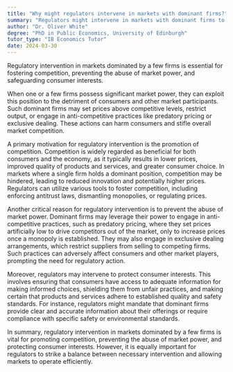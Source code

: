 ```yaml
---
title: "Why might regulators intervene in markets with dominant firms?"
summary: "Regulators might intervene in markets with dominant firms to promote competition, prevent abuse of market power, and protect consumer interests."
author: "Dr. Oliver White"
degree: "PhD in Public Economics, University of Edinburgh"
tutor_type: "IB Economics Tutor"
date: 2024-03-30
---
```


Regulatory intervention in markets dominated by a few firms is essential for fostering competition, preventing the abuse of market power, and safeguarding consumer interests.

When one or a few firms possess significant market power, they can exploit this position to the detriment of consumers and other market participants. Such dominant firms may set prices above competitive levels, restrict output, or engage in anti-competitive practices like predatory pricing or exclusive dealing. These actions can harm consumers and stifle overall market competition.

A primary motivation for regulatory intervention is the promotion of competition. Competition is widely regarded as beneficial for both consumers and the economy, as it typically results in lower prices, improved quality of products and services, and greater consumer choice. In markets where a single firm holds a dominant position, competition may be hindered, leading to reduced innovation and potentially higher prices. Regulators can utilize various tools to foster competition, including enforcing antitrust laws, dismantling monopolies, or regulating prices.

Another critical reason for regulatory intervention is to prevent the abuse of market power. Dominant firms may leverage their power to engage in anti-competitive practices, such as predatory pricing, where they set prices artificially low to drive competitors out of the market, only to increase prices once a monopoly is established. They may also engage in exclusive dealing arrangements, which restrict suppliers from selling to competing firms. Such practices can adversely affect consumers and other market players, prompting the need for regulatory action.

Moreover, regulators may intervene to protect consumer interests. This involves ensuring that consumers have access to adequate information for making informed choices, shielding them from unfair practices, and making certain that products and services adhere to established quality and safety standards. For instance, regulators might mandate that dominant firms provide clear and accurate information about their offerings or require compliance with specific safety or environmental standards.

In summary, regulatory intervention in markets dominated by a few firms is vital for promoting competition, preventing the abuse of market power, and protecting consumer interests. However, it is equally important for regulators to strike a balance between necessary intervention and allowing markets to operate efficiently.
    